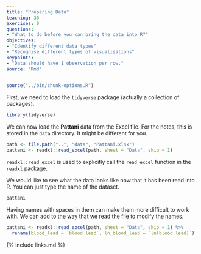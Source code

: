 ```yaml
---
title: "Preparing Data"
teaching: 30
exercises: 0
questions:
- "What to do before you can bring the data into R?"
objectives:
- "Identify different data types"
- "Recognise different types of visualisations"
keypoints:
- "Data should have 1 observation per row."
source: "Rmd"
---
```


```r
source("../bin/chunk-options.R")
```

First, we need to load the `tidyverse` package (actually a collection of packages).

```r
library(tidyverse)
```

We can now load the **Pattani** data from the Excel file. For the notes, this is stored
in the `data` directory. It might be different for you.

```r
path <- file.path("..", "data", "Pattani.xlsx")
pattani <- readxl::read_excel(path, sheet = "Data", skip = 1)
```

`readxl::read_excel` is used to explicitly call the `read_excel` function in the `readxl`
package.

We would like to see what the data looks like now that it has been read into R. You can
just type the name of the dataset.

```r
pattani
```

Having names with spaces in them can make them more difficult to work with. We can add to
the way that we read the file to modify the names.

```r
pattani <- readxl::read_excel(path, sheet = "Data", skip = 1) %>%
  rename(blood_lead = `blood lead`, ln_blood_lead = `ln(blood lead)`)

```

{% include links.md %}
